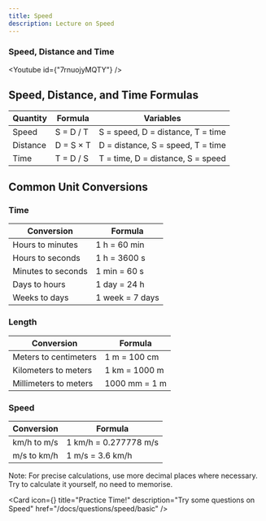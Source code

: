 ```yaml
---
title: Speed
description: Lecture on Speed
---
```




### Speed, Distance and Time

<Youtube id={"7rnuojyMQTY"} />


## Speed, Distance, and Time Formulas

| Quantity | Formula   | Variables                         |
| -------- | --------- | --------------------------------- |
| Speed    | S = D / T | S = speed, D = distance, T = time |
| Distance | D = S × T | D = distance, S = speed, T = time |
| Time     | T = D / S | T = time, D = distance, S = speed |

## Common Unit Conversions

### Time

| Conversion         | Formula         |
| ------------------ | --------------- |
| Hours to minutes   | 1 h = 60 min    |
| Hours to seconds   | 1 h = 3600 s    |
| Minutes to seconds | 1 min = 60 s    |
| Days to hours      | 1 day = 24 h    |
| Weeks to days      | 1 week = 7 days |

### Length

| Conversion            | Formula       |
| --------------------- | ------------- |
| Meters to centimeters | 1 m = 100 cm  |
| Kilometers to meters  | 1 km = 1000 m |
| Millimeters to meters | 1000 mm = 1 m |

### Speed

| Conversion  | Formula               |
| ----------- | --------------------- |
| km/h to m/s | 1 km/h = 0.277778 m/s |
| m/s to km/h | 1 m/s = 3.6 km/h      |

Note: For precise calculations, use more decimal places where necessary. Try to calculate it yourself, no need to memorise.

<Cards>

<Card
  icon={<FileQuestion />}
  title="Practice Time!"
  description="Try some questions on Speed"
  href="/docs/questions/speed/basic"
/>
</Cards>
